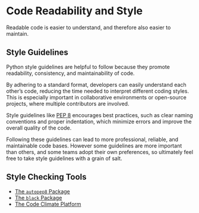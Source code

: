 # Code Readability and Style

Readable code is easier to understand, and therefore also easier to maintain.

## Style Guidelines

Python style guidelines are helpful to follow because they promote readability, consistency, and maintainability of code.

By adhering to a standard format, developers can easily understand each other's code, reducing the time needed to interpret different coding styles. This is especially important in collaborative environments or open-source projects, where multiple contributors are involved.

Style guidelines like [PEP 8](https://www.python.org/dev/peps/pep-0008/) encourages best practices, such as clear naming conventions and proper indentation, which minimize errors and improve the overall quality of the code.

Following these guidelines can lead to more professional, reliable, and maintainable code bases. However some guidelines are more important than others, and some teams adopt their own preferences, so ultimately feel free to take style guidelines with a grain of salt.

## Style Checking Tools

  + [The `autopep8` Package](https://pypi.org/project/autopep8/)
  + [The `black` Package](https://black.readthedocs.io/en/stable/getting_started.html)
  + [The Code Climate Platform](./code-climate.qmd)
